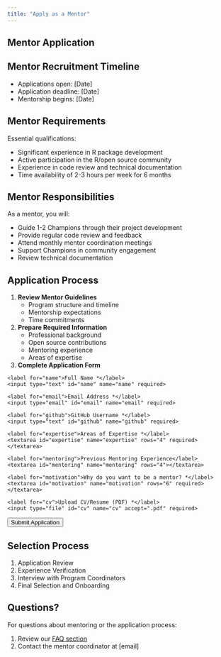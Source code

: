```yaml
---
title: "Apply as a Mentor"
---
```


## Mentor Application

::: {.callout-important}
## Mentor Recruitment Timeline
- Applications open: [Date]
- Application deadline: [Date]
- Mentorship begins: [Date]
:::

## Mentor Requirements

Essential qualifications:

- Significant experience in R package development
- Active participation in the R/open source community
- Experience in code review and technical documentation
- Time availability of 2-3 hours per week for 6 months

## Mentor Responsibilities

As a mentor, you will:

- Guide 1-2 Champions through their project development
- Provide regular code review and feedback
- Attend monthly mentor coordination meetings
- Support Champions in community engagement
- Review technical documentation

## Application Process

1. **Review Mentor Guidelines**
   - Program structure and timeline
   - Mentorship expectations
   - Time commitments

2. **Prepare Required Information**
   - Professional background
   - Open source contributions
   - Mentoring experience
   - Areas of expertise

3. **Complete Application Form**

::: {.application-form}
<form action="https://formspree.io/f/your-form-id" method="POST">
  <div class="form-group">
    <label for="name">Full Name *</label>
    <input type="text" id="name" name="name" required>
  </div>

  <div class="form-group">
    <label for="email">Email Address *</label>
    <input type="email" id="email" name="email" required>
  </div>

  <div class="form-group">
    <label for="github">GitHub Username *</label>
    <input type="text" id="github" name="github" required>
  </div>

  <div class="form-group">
    <label for="expertise">Areas of Expertise *</label>
    <textarea id="expertise" name="expertise" rows="4" required></textarea>
  </div>

  <div class="form-group">
    <label for="mentoring">Previous Mentoring Experience</label>
    <textarea id="mentoring" name="mentoring" rows="4"></textarea>
  </div>

  <div class="form-group">
    <label for="motivation">Why do you want to be a mentor? *</label>
    <textarea id="motivation" name="motivation" rows="6" required></textarea>
  </div>

  <div class="form-group">
    <label for="cv">Upload CV/Resume (PDF) *</label>
    <input type="file" id="cv" name="cv" accept=".pdf" required>
  </div>

  <button type="submit" class="btn btn-primary">Submit Application</button>
</form>
:::

## Selection Process

1. Application Review
2. Experience Verification
3. Interview with Program Coordinators
4. Final Selection and Onboarding

## Questions?

For questions about mentoring or the application process:

1. Review our [FAQ section](../resources/faq.qmd)
2. Contact the mentor coordinator at [email]
